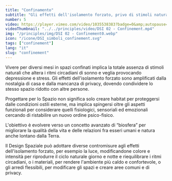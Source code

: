 ```yaml
---
title: "Confinamento"
subtitle: "Gli effetti dell'isolamento forzato, privo di stimoli naturali, influiscono sullo stato psico-fisico e richiedono un Design Spaziale capace di progettare “contromisure” sensoriali efficaci."
number: 5
video: https://player.vimeo.com/video/1035538383?badge=0&amp;autopause=0&amp;player_id=0&amp;app_id=58479
videoThumbnail: "../../principles/video/DSI 02 - Confinement.mp4"
img: "/principles/img/DSI 02 - Confinement0.webp"
icon: "/icone/DSI_simboli_confinement.svg"
tags: ["confinement"]
lang: "it"
slug: "confinement"
---
```



Vivere per diversi mesi in spazi confinati implica la totale assenza di stimoli naturali che altera i ritmi circadiani di sonno e veglia provocando depressione e stress. Gli effetti dell'isolamento forzato sono amplificati dalla nostalgia di casa e dalla mancanza di privacy, dovendo condividere lo stesso spazio ridotto con altre persone.

Progettare per lo Spazio non significa solo creare habitat per proteggersi dalle condizioni ostili esterne, ma implica spingersi oltre gli aspetti funzionali per considerare quelli fisiologici, sensoriali ed emozionali cercando di ristabilire un nuovo ordine psico-fisico.

L'obiettivo è evolvere verso un concetto avanzato di “biosfera” per migliorare la qualità della vita e delle relazioni fra esseri umani e natura anche lontano dalla Terra.

Il Design Spaziale può adottare diverse contromisure agli effetti dell'isolamento forzato, per esempio la luce, modificandone colore e intensità per riprodurre il ciclo naturale giorno e notte e riequilibrare i ritmi circadiani, o i materiali, per rendere l'ambiente più caldo e confortevole, o gli arredi flessibili, per modificare gli spazi e creare aree comuni e di privacy.